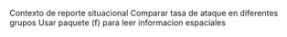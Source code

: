 Contexto de reporte situacional
Comparar tasa de ataque en diferentes grupos
Usar paquete (f) para leer informacion espaciales
